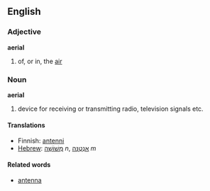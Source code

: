 ==English==

===Adjective===
'''aerial'''
#of, or in, the [[air]]

===Noun===
'''aerial'''
# device for receiving or transmitting radio, television signals etc.

====Translations====
*Finnish: [[antenni]]
*[[Hebrew]]: [[מְשׁוֹשָׁה]] ''n'', [[אַנְטֶנָּה]] ''m''

====Related words====
* [[antenna]]